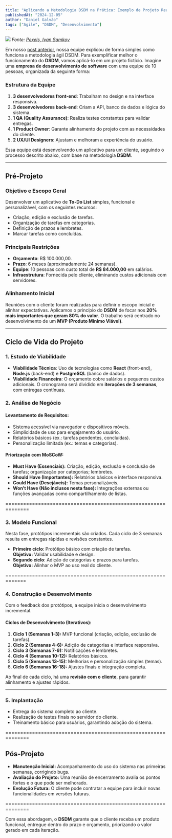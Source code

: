 ```yaml
---
title: "Aplicando a Metodologia DSDM na Prática: Exemplo de Projeto Real"
publishedAt: "2024-12-05"
author: "Daniel Galvão"
tags: ["Agile", "DSDM", "Desenvolvimento"]
---
```

![](/images/dev-team.jpg)
*Fonte: [Pexels, Ivan Samkov](https://www.pexels.com/photo/woman-in-black-shirt-sitting-beside-man-in-gray-dress-shirt-7213210/)*

Em nosso [post anterior](/blog/dsdm), nossa equipe explicou de forma simples como funciona a metodologia ágil DSDM. Para exemplificar melhor o funcionamento do **DSDM**, vamos aplicá-lo em um projeto fictício. Imagine uma **empresa de desenvolvimento de software** com uma equipe de 10 pessoas, organizada da seguinte forma:



### Estrutura da Equipe

1. **3 desenvolvedores front-end**: Trabalham no design e na interface responsiva.  
2. **3 desenvolvedores back-end**: Criam a API, banco de dados e lógica do sistema.  
3. **1 QA (Quality Assurance)**: Realiza testes constantes para validar entregas.  
4. **1 Product Owner**: Garante alinhamento do projeto com as necessidades do cliente.  
5. **2 UX/UI Designers**: Ajustam e melhoram a experiência do usuário.  

Essa equipe está desenvolvendo um aplicativo para um cliente, seguindo o processo descrito abaixo, com base na metodologia **DSDM**.

---

## Pré-Projeto

### **Objetivo e Escopo Geral**
Desenvolver um aplicativo de **To-Do List** simples, funcional e personalizável, com os seguintes recursos:

- Criação, edição e exclusão de tarefas.
- Organização de tarefas em categorias.
- Definição de prazos e lembretes.
- Marcar tarefas como concluídas.

### **Principais Restrições**
- **Orçamento**: R$ 100.000,00.  
- **Prazo**: 6 meses (aproximadamente 24 semanas).  
- **Equipe**: 10 pessoas com custo total de **R$ 84.000,00** em salários.  
- **Infraestrutura**: Fornecida pelo cliente, eliminando custos adicionais com servidores.

### **Alinhamento Inicial**
Reuniões com o cliente foram realizadas para definir o escopo inicial e alinhar expectativas. Aplicamos o princípio do **DSDM** de focar nos **20% mais importantes que geram 80% do valor**. O trabalho será centrado no desenvolvimento de um **MVP (Produto Mínimo Viável)**.

----

## Ciclo de Vida do Projeto

### **1. Estudo de Viabilidade**
- **Viabilidade Técnica**: Uso de tecnologias como **React** (front-end), **Node.js** (back-end) e **PostgreSQL** (banco de dados).  
- **Viabilidade Financeira**: O orçamento cobre salários e pequenos custos adicionais. O cronograma será dividido em **iterações de 3 semanas**, com entregas contínuas.


### **2. Análise de Negócio**
#### Levantamento de Requisitos:
- Sistema acessível via navegador e dispositivos móveis.  
- Simplicidade de uso para engajamento do usuário.  
- Relatórios básicos (ex.: tarefas pendentes, concluídas).  
- Personalização limitada (ex.: temas e categorias).  

#### Priorização com **MoSCoW**:
- **Must Have (Essenciais):** Criação, edição, exclusão e conclusão de tarefas; organização por categorias; lembretes.  
- **Should Have (Importantes):** Relatórios básicos e interface responsiva.  
- **Could Have (Desejáveis):** Temas personalizáveis.  
- **Won’t Have (Não inclusos nesta fase):** Integrações externas ou funções avançadas como compartilhamento de listas.

==============================================================

### **3. Modelo Funcional**
Nesta fase, protótipos incrementais são criados. Cada ciclo de 3 semanas resulta em entregas rápidas e revisões constantes.

- **Primeiro ciclo**: Protótipo básico com criação de tarefas.  
  **Objetivo:** Validar usabilidade e design.  
- **Segundo ciclo**: Adição de categorias e prazos para tarefas.  
  **Objetivo:** Alinhar o MVP ao uso real do cliente.

=============================================================

### **4. Construção e Desenvolvimento**
Com o feedback dos protótipos, a equipe inicia o desenvolvimento incremental.

#### Ciclos de Desenvolvimento (Iterativos):
1. **Ciclo 1 (Semanas 1-3):** MVP funcional (criação, edição, exclusão de tarefas).  
2. **Ciclo 2 (Semanas 4-6):** Adição de categorias e interface responsiva.  
3. **Ciclo 3 (Semanas 7-9):** Notificações e lembretes.  
4. **Ciclo 4 (Semanas 10-12):** Relatórios básicos.  
5. **Ciclo 5 (Semanas 13-15):** Melhorias e personalização simples (temas).  
6. **Ciclo 6 (Semanas 16-18):** Ajustes finais e integração completa.

Ao final de cada ciclo, há uma **revisão com o cliente**, para garantir alinhamento e ajustes rápidos.

---

### **5. Implantação**
- Entrega do sistema completo ao cliente.  
- Realização de testes finais no servidor do cliente.  
- Treinamento básico para usuários, garantindo adoção do sistema.

==============================================================

## Pós-Projeto

- **Manutenção Inicial:** Acompanhamento do uso do sistema nas primeiras semanas, corrigindo bugs.  
- **Avaliação do Projeto:** Uma reunião de encerramento avalia os pontos fortes e o que pode ser melhorado.  
- **Evolução Futura:** O cliente pode contratar a equipe para incluir novas funcionalidades em versões futuras.  

==============================================================

Com essa abordagem, o **DSDM** garante que o cliente receba um produto funcional, entregue dentro do prazo e orçamento, priorizando o valor gerado em cada iteração.
